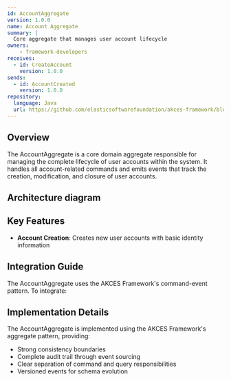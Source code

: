 ```yaml
---
id: AccountAggregate
version: 1.0.0
name: Account Aggregate
summary: |
  Core aggregate that manages user account lifecycle
owners:
    - framework-developers
receives:
  - id: CreateAccount
    version: 1.0.0
sends:
  - id: AccountCreated
    version: 1.0.0
repository:
  language: Java
  url: https://github.com/elasticsoftwarefoundation/akces-framework/blob/main/test-apps/crypto-trading/aggregates/src/main/java/org/elasticsoftware/cryptotrading/aggregates/account/Account.java
---
```





## Overview

The AccountAggregate is a core domain aggregate responsible for managing the complete lifecycle of user accounts within the system. It handles all account-related commands and emits events that track the creation, modification, and closure of user accounts.

<Tiles>
    <Tile icon="DocumentIcon" href={`/docs/services/${frontmatter.id}/${frontmatter.version}/changelog`} title="View the changelog" description="View the history and evolution of this service" />
    <Tile icon="UserGroupIcon" href="/docs/teams/framework-developers" title="Contact the team" description="Questions? Contact the service owners" />
    <Tile icon="BoltIcon" href={`/visualiser/services/${frontmatter.id}/${frontmatter.version}`} title={`Sends ${frontmatter.sends.length} messages`} description="This service emits events to notify downstream consumers" />
    <Tile icon="BoltIcon" href={`/visualiser/services/${frontmatter.id}/${frontmatter.version}`} title={`Receives ${frontmatter.receives.length} commands`} description="This service processes commands to modify account state" />
</Tiles>

## Architecture diagram

<NodeGraph title="AccountAggregate Service Flow" />

## Key Features

- **Account Creation**: Creates new user accounts with basic identity information

## Integration Guide

The AccountAggregate uses the AKCES Framework's command-event pattern. To integrate:

## Implementation Details

The AccountAggregate is implemented using the AKCES Framework's aggregate pattern, providing:

- Strong consistency boundaries
- Complete audit trail through event sourcing
- Clear separation of command and query responsibilities
- Versioned events for schema evolution

<Footer />